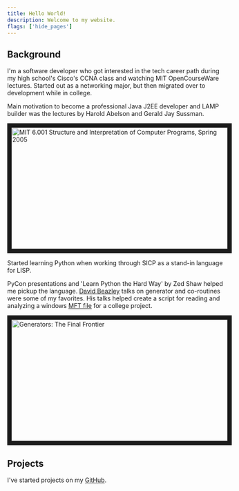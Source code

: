```yaml
---
title: Hello World!
description: Welcome to my website.
flags: ['hide_pages']
---
```


## Background

I'm a software developer who got interested in the tech career path during my high school's Cisco's CCNA class and watching MIT OpenCourseWare lectures.
Started out as a networking major, but then migrated over to development while in college.

Main motivation to become a professional Java J2EE developer and LAMP builder was the lectures by Harold Abelson and Gerald Jay Sussman.

<a href="http://www.youtube.com/watch?feature=player_embedded&v=-J_xL4IGhJA&list=PLE18841CABEA24090&index=2
" target="_blank"><img src="http://img.youtube.com/vi/v=-J_xL4IGhJA/0.jpg"
alt="MIT 6.001 Structure and Interpretation of Computer Programs, Spring 2005" width="500" height="281" border="10" /></a>

Started learning Python when working through SICP as a stand-in language for LISP.  

PyCon presentations and 'Learn Python the Hard Way' by Zed Shaw helped me pickup the language.  [David Beazley](https://www.dabeaz.com/) talks on generator and co-routines were some of my favorites.  His talks helped create a script for reading and analyzing a windows [MFT file](https://en.wikipedia.org/wiki/NTFS#Master_File_Table) for a college project.

<a href="http://www.youtube.com/watch?feature=player_embedded&v=5-qadlG7tWo
" target="_blank"><img src="http://img.youtube.com/vi/5-qadlG7tWo/0.jpg"
alt="Generators: The Final Frontier" width="500" height="281" border="10" /></a>



## Projects

I've started projects on my [GitHub](https://github.com/Dan-Moore).